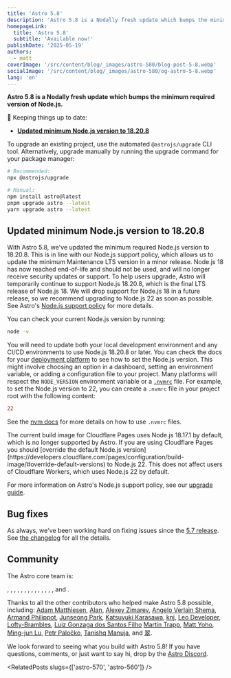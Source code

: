 ```yaml
---
title: 'Astro 5.8'
description: 'Astro 5.8 is a Nodally fresh update which bumps the minimum required version of Node.js.'
homepageLink:
  title: 'Astro 5.8'
  subtitle: 'Available now!'
publishDate: '2025-05-19'
authors:
  - matt
coverImage: '/src/content/blog/_images/astro-580/blog-post-5-8.webp'
socialImage: '/src/content/blog/_images/astro-580/og-astro-5-8.webp'
lang: 'en'
---
```



**Astro 5.8 is a Nodally fresh update which bumps the minimum required version of Node.js.**

🔄 Keeping things up to date:

- [**Updated minimum Node.js version to 18.20.8**](#updated-minimum-nodejs-version)

To upgrade an existing project, use the automated `@astrojs/upgrade` CLI tool. Alternatively, upgrade manually by running the upgrade command for your package manager:

```sh
# Recommended:
npx @astrojs/upgrade

# Manual:
npm install astro@latest
pnpm upgrade astro --latest
yarn upgrade astro --latest
```

## Updated minimum Node.js version to 18.20.8

With Astro 5.8, we've updated the minimum required Node.js version to 18.20.8. This is in line with our Node.js support policy, which allows us to update the minimum Maintenance LTS version in a minor release. Node.js 18 has now reached end-of-life and should not be used, and will no longer receive security updates or support. To help users upgrade, Astro will temporarily continue to support Node.js 18.20.8, which is the final LTS release of Node.js 18. We will drop support for Node.js 18 in a future release, so we recommend upgrading to Node.js 22 as soon as possible. See Astro's [Node.js support policy](https://docs.astro.build/en/upgrade-astro/#nodejs-support-and-upgrade-policies) for more details.

You can check your current Node.js version by running:

```sh
node -v
```

You will need to update both your local development environment and any CI/CD environments to use Node.js 18.20.8 or later. You can check the docs for your [deployment platform](https://docs.astro.build/en/guides/deploy/) to see how to set the Node.js version. This might involve choosing an option in a dashboard, setting an environment variable, or adding a configuration file to your project. Many platforms will respect the `NODE_VERSION` environment variable or a [`.nvmrc`](https://github.com/nvm-sh/nvm#nvmrc) file. For example, to set the Node.js version to 22, you can create a `.nvmrc` file in your project root with the following content:

```ini title=".nvmrc"
22
```

See the [nvm docs](https://github.com/nvm-sh/nvm#nvmrc) for more details on how to use `.nvmrc` files.

<Note title="Using Cloudflare Pages?">
The current build image for Cloudflare Pages uses Node.js 18.17.1 by default, which is no longer supported by Astro. If you are using Cloudflare Pages you should [override the default Node.js version](https://developers.cloudflare.com/pages/configuration/build-image/#override-default-versions) to Node.js 22. This does not affect users of Cloudflare Workers, which uses Node.js 22 by default.
</Note>

For more information on Astro's Node.js support policy, see our [upgrade guide](https://docs.astro.build/en/upgrade-astro/#nodejs-support-and-upgrade-policies).

## Bug fixes

As always, we've been working hard on fixing issues since the [5.7 release](/blog/astro-570). See [the changelog](https://github.com/withastro/astro/blob/main/packages/astro/CHANGELOG.md) for all the details.

## Community

The Astro core team is:

<Mention name="ben" />, <Mention name="caleb" />, <Mention name="chris" />, <Mention name="ema" />, <Mention name="erika" />, <Mention name="florian" />, <Mention name="fuzzy" />, <Mention name="hideoo" />, <Mention name="luiz" />, <Mention name="matt" />, <Mention name="matthew" />, <Mention name="nate" />, <Mention name="reuben" />, <Mention name="sarah" />, and <Mention name="yan" />.

Thanks to all the other contributors who helped make Astro 5.8 possible, including: [Adam Matthiesen](https://github.com/Adammatthiesen), [Alan](https://github.com/altano), [Alexey Zimarev](https://github.com/alexeyzimarev), [Angelo Verlain Shema](https://github.com/vixalien), [Armand Philippot](https://github.com/ArmandPhilippot), [Junseong Park](https://github.com/jsparkdev), [Katsuyuki Karasawa](https://github.com/L4Ph), [knj](https://github.com/jp-knj), [Leo Developer](https://github.com/Le0Developer), [Lofty-Brambles](https://github.com/Lofty-Brambles), [Luiz Gonzaga dos Santos Filho](https://github.com/lfilho) [Martin Trapp](https://github.com/martrapp), [Matt Yoho](https://github.com/mattyoho), [Ming-jun Lu](https://github.com/mingjunlu), [Petr Paločko](https://github.com/Fakerko), [Tanishq Manuja](https://github.com/tanishqmanuja), and [翠](https://github.com/sapphi-red).

We look forward to seeing what you build with Astro 5.8! If you have questions, comments, or just want to say hi, drop by the [Astro Discord](https://astro.build/chat).


<RelatedPosts slugs={['astro-570', 'astro-560']} />